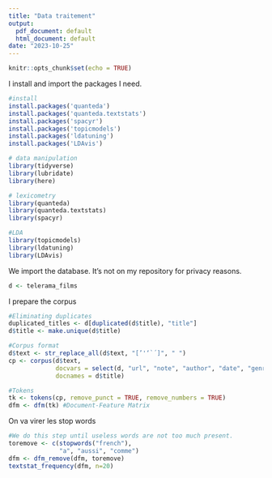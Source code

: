 ```yaml
---
title: "Data traitement"
output:
  pdf_document: default
  html_document: default
date: "2023-10-25"
---
```


```r
knitr::opts_chunk$set(echo = TRUE)
```

I install and import the packages I need. 
```r
#install
install.packages('quanteda')
install.packages('quanteda.textstats')
install.packages('spacyr')
install.packages('topicmodels')
install.packages('ldatuning')
install.packages('LDAvis')

# data manipulation
library(tidyverse) 
library(lubridate)
library(here)

# lexicometry
library(quanteda)
library(quanteda.textstats)
library(spacyr)

#LDA
library(topicmodels)
library(ldatuning)
library(LDAvis)
```
We import the database. It's not on my repository for privacy reasons. 
```r
d <- telerama_films
```
I prepare the corpus
```r
#Eliminating duplicates
duplicated_titles <- d[duplicated(d$title), "title"]
d$title <- make.unique(d$title)
```

```r
#Corpus format 
d$text <- str_replace_all(d$text, "[’'‘`´]", " ")
cp <- corpus(d$text, 
             docvars = select(d, "url", "note", "author", "date", "genre", "realisateur", "acteurs", "moviedate"),
             docnames = d$title)
```


```r
#Tokens 
tk <- tokens(cp, remove_punct = TRUE, remove_numbers = TRUE)
dfm <- dfm(tk) #Document-Feature Matrix 
```
On va virer les stop words
```r
#We do this step until useless words are not too much present. 
toremove <- c(stopwords("french"), 
              "a", "aussi", "comme")
dfm <- dfm_remove(dfm, toremove)
textstat_frequency(dfm, n=20)
```
```r
```
```r
```
```r
```